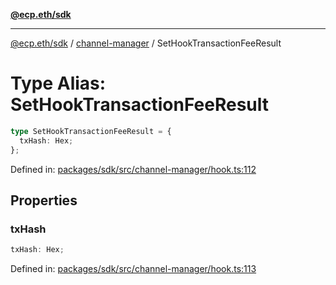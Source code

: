 [**@ecp.eth/sdk**](../../index.mdx)

***

[@ecp.eth/sdk](/sdk-reference/index.mdx) / [channel-manager](/sdk-reference/channel-manager/index.mdx) / SetHookTransactionFeeResult

# Type Alias: SetHookTransactionFeeResult

```ts
type SetHookTransactionFeeResult = {
  txHash: Hex;
};
```

Defined in: [packages/sdk/src/channel-manager/hook.ts:112](https://github.com/ecp-eth/comments-monorepo/blob/main/packages/sdk/src/channel-manager/hook.ts#L112)

## Properties

### txHash

```ts
txHash: Hex;
```

Defined in: [packages/sdk/src/channel-manager/hook.ts:113](https://github.com/ecp-eth/comments-monorepo/blob/main/packages/sdk/src/channel-manager/hook.ts#L113)
